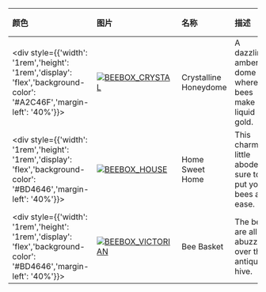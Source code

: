 | 颜色    | 图片                                                                                                                                                                | 名称                  | 描述                                                         | 收集                          | 品质    | 交易 |
| :------ | :------------------------------------------------------------------------------------------------------------------------------------------------------------------ | :-------------------- | :----------------------------------------------------------- | :---------------------------- | :------ | :--- |
| <div style={{'width': '1rem','height': '1rem','display': 'flex','background-color': '#A2C46F','margin-left': '40%'}}></div> | [![BEEBOX_CRYSTAL](https://items.kleientertainment.com/images/DST/BEEBOX_CRYSTAL/small)](https://items.kleientertainment.com/images/DST/BEEBOX_CRYSTAL/small)       | Crystalline Honeydome | A dazzling amber dome where bees make liquid gold.           | Crystalline Collection        | Loyal   | 否   |
| <div style={{'width': '1rem','height': '1rem','display': 'flex','background-color': '#BD4646','margin-left': '40%'}}></div> | [![BEEBOX_HOUSE](https://items.kleientertainment.com/images/DST/BEEBOX_HOUSE/small)](https://items.kleientertainment.com/images/DST/BEEBOX_HOUSE/small)             | Home Sweet Home       | This charming little abode is sure to put your bees at ease. | Year of the Carrat Collection | Elegant | 否   |
| <div style={{'width': '1rem','height': '1rem','display': 'flex','background-color': '#BD4646','margin-left': '40%'}}></div> | [![BEEBOX_VICTORIAN](https://items.kleientertainment.com/images/DST/BEEBOX_VICTORIAN/small)](https://items.kleientertainment.com/images/DST/BEEBOX_VICTORIAN/small) | Bee Basket            | The bees are all abuzz over this antique hive.               | Victorian Collection          | Elegant | 否   |
